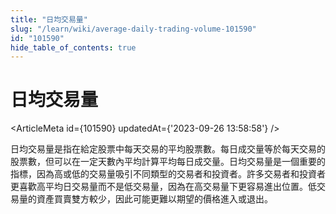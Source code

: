 ```yaml
---
title: "日均交易量"
slug: "/learn/wiki/average-daily-trading-volume-101590"
id: "101590"
hide_table_of_contents: true
---
```



# 日均交易量

<ArticleMeta id={101590} updatedAt={'2023-09-26 13:58:58'} />
<div className='border-solid border-b border-t-0 my-4 border-[var(--ifm-color-gray-300)]' />

日均交易量是指在給定股票中每天交易的平均股票數。每日成交量等於每天交易的股票數，但可以在一定天數內平均計算平均每日成交量。日均交易量是一個重要的指標，因為高或低的交易量吸引不同類型的交易者和投資者。許多交易者和投資者更喜歡高平均日交易量而不是低交易量，因為在高交易量下更容易進出位置。低交易量的資產買賣雙方較少，因此可能更難以期望的價格進入或退出。
